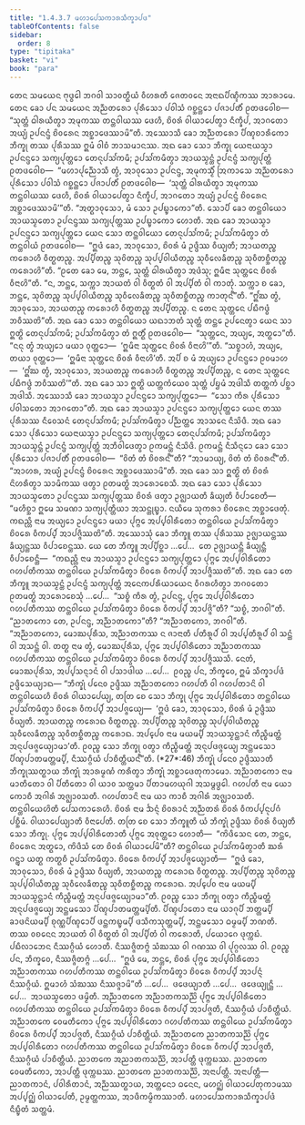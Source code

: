 ```yaml
---
title: "1.4.3.7 ᨾᩉᩣᨸᩮᩈᨠᩣᩁᩈᩥᨠ᩠ᨡᩣᨸᨴ"
tableOfContents: false
sidebar:
  order: 8
type: "tipitaka"
basket: "vi"
book: "para"
---
```



<DynamicBreadcrumb />

<Division number="641" book="para">

<Paragraph number="2362" book="para">
ᨲᩮᨶ ᩈᨾᨿᩮᨶ ᨻᩩᨴ᩠ᨵᩮᩤ ᨽᨣᩅᩤ ᩈᩣᩅᨲ᩠ᨳᩥᨿᩴ ᩅᩥᩉᩁᨲᩥ ᨩᩮᨲᩅᨶᩮ ᩋᨶᩣᨳᨸᩥᨱ᩠ᨯᩥᨠᩔ ᩋᩣᩁᩣᨾᩮ. ᨲᩮᨶ ᨡᩮᩣ ᨸᨶ ᩈᨾᨿᩮᨶ ᩋᨬ᩠ᨬᨲᩁᩮᩣ ᨸᩩᩁᩥᩈᩮᩣ ᨸᩅᩤᩈᩴ ᨣᨧ᩠ᨨᨶ᩠ᨲᩮᩣ ᨸᨩᩣᨸᨲᩥᩴ ᩑᨲᨴᩅᩮᩤᨧ—  “ᩈᩩᨲ᩠ᨲᩴ ᨵᩤᩁᨿᩥᨲ᩠ᩅᩣ ᩋᨾᩩᨠᩔ ᨲᨶ᩠ᨲᩅᩤᨿᩔ ᨴᩮᩉᩥ, ᨧᩦᩅᩁᩴ ᩅᩤᨿᩣᨸᩮᨲ᩠ᩅᩣ ᨶᩥᨠ᩠ᨡᩥᨸ, ᩋᩣᨣᨲᩮᩣ ᩋᨿ᩠ᨿᩴ ᩏᨸᨶᨶ᩠ᨴᩴ ᨧᩦᩅᩁᩮᨶ ᩋᨧ᩠ᨨᩣᨴᩮᩔᩣᨾᩦ”ᨲᩥ. ᩋᩔᩮᩣᩈᩥ ᨡᩮᩣ ᩋᨬ᩠ᨬᨲᩁᩮᩣ ᨸᩥᨱ᩠ᨯᨧᩣᩁᩥᨠᩮᩣ ᨽᩥᨠ᩠ᨡᩩ ᨲᩔ ᨸᩩᩁᩥᩈᩔ ᩍᨾᩴ ᩅᩤᨧᩴ ᨽᩣᩈᨾᩣᨶᩔ. ᩋᨳ ᨡᩮᩣ ᩈᩮᩣ ᨽᩥᨠ᩠ᨡᩩ ᨿᩮᨶᩣᨿᩈ᩠ᨾᩣ ᩏᨸᨶᨶ᩠ᨴᩮᩣ ᩈᨠ᩠ᨿᨸᩩᨲ᩠ᨲᩮᩣ ᨲᩮᨶᩩᨸᩈᩘᨠᨾᩥ; ᩏᨸᩈᩘᨠᨾᩥᨲ᩠ᩅᩣ ᩋᩣᨿᩈ᩠ᨾᨶ᩠ᨲᩴ ᩏᨸᨶᨶ᩠ᨴᩴ ᩈᨠ᩠ᨿᨸᩩᨲ᩠ᨲᩴ ᩑᨲᨴᩅᩮᩤᨧ—  “ᨾᩉᩣᨸᩩᨬ᩠ᨬᩮᩣᩈᩥ ᨲ᩠ᩅᩴ, ᩋᩣᩅᩩᩈᩮᩣ ᩏᨸᨶᨶ᩠ᨴ, ᩋᨾᩩᨠᩈ᩠ᨾᩥᩴ ᩒᨠᩣᩈᩮ ᩋᨬ᩠ᨬᨲᩁᩮᩣ ᨸᩩᩁᩥᩈᩮᩣ ᨸᩅᩤᩈᩴ ᨣᨧ᩠ᨨᨶ᩠ᨲᩮᩣ ᨸᨩᩣᨸᨲᩥᩴ ᩑᨲᨴᩅᩮᩤᨧ—  ‘ᩈᩩᨲ᩠ᨲᩴ ᨵᩤᩁᨿᩥᨲ᩠ᩅᩣ ᩋᨾᩩᨠᩔ ᨲᨶ᩠ᨲᩅᩤᨿᩔ ᨴᩮᩉᩥ, ᨧᩦᩅᩁᩴ ᩅᩤᨿᩣᨸᩮᨲ᩠ᩅᩣ ᨶᩥᨠ᩠ᨡᩥᨸ, ᩋᩣᨣᨲᩮᩣ ᩋᨿ᩠ᨿᩴ ᩏᨸᨶᨶ᩠ᨴᩴ ᨧᩦᩅᩁᩮᨶ ᩋᨧ᩠ᨨᩣᨴᩮᩔᩣᨾᩦ’”ᨲᩥ. “ᩋᨲ᩠ᨳᩣᩅᩩᩈᩮᩣ, ᨾᩴ ᩈᩮᩣ ᩏᨸᨭ᩠ᨮᩣᨠᩮᩣ”ᨲᩥ. ᩈᩮᩣᨸᩥ ᨡᩮᩣ ᨲᨶ᩠ᨲᩅᩤᨿᩮᩣ ᩋᩣᨿᩈ᩠ᨾᨲᩮᩣ ᩏᨸᨶᨶ᩠ᨴᩔ ᩈᨠ᩠ᨿᨸᩩᨲ᩠ᨲᩔ ᩏᨸᨭ᩠ᨮᩣᨠᩮᩣ ᩉᩮᩣᨲᩥ.
</Paragraph>

<Paragraph number="2363" book="para">
ᩋᨳ ᨡᩮᩣ ᩋᩣᨿᩈ᩠ᨾᩣ ᩏᨸᨶᨶ᩠ᨴᩮᩣ ᩈᨠ᩠ᨿᨸᩩᨲ᩠ᨲᩮᩣ ᨿᩮᨶ ᩈᩮᩣ ᨲᨶ᩠ᨲᩅᩤᨿᩮᩣ ᨲᩮᨶᩩᨸᩈᩘᨠᨾᩥ; ᩏᨸᩈᩘᨠᨾᩥᨲ᩠ᩅᩣ ᨲᩴ ᨲᨶ᩠ᨲᩅᩤᨿᩴ ᩑᨲᨴᩅᩮᩤᨧ—  “ᩍᨴᩴ ᨡᩮᩣ, ᩋᩣᩅᩩᩈᩮᩣ, ᨧᩦᩅᩁᩴ ᨾᩴ ᩏᨴ᩠ᨴᩥᩔ ᩅᩥᨿ᩠ᨿᨲᩥ; ᩋᩣᨿᨲᨬ᩠ᨧ ᨠᩁᩮᩣᩉᩥ ᩅᩥᨲ᩠ᨳᨲᨬ᩠ᨧ. ᩋᨸ᩠ᨸᩥᨲᨬ᩠ᨧ ᩈᩩᩅᩦᨲᨬ᩠ᨧ ᩈᩩᨸ᩠ᨸᩅᩤᨿᩥᨲᨬ᩠ᨧ ᩈᩩᩅᩥᩃᩮᨡᩥᨲᨬ᩠ᨧ ᩈᩩᩅᩥᨲᨧ᩠ᨨᩥᨲᨬ᩠ᨧ ᨠᩁᩮᩣᩉᩦ”ᨲᩥ. “ᩑᨲᩮ ᨡᩮᩣ ᨾᩮ, ᨽᨶ᩠ᨲᩮ, ᩈᩩᨲ᩠ᨲᩴ ᨵᩤᩁᨿᩥᨲ᩠ᩅᩣ ᩋᨴᩴᩈᩩ; ᩍᨾᩥᨶᩣ ᩈᩩᨲ᩠ᨲᩮᨶ ᨧᩦᩅᩁᩴ ᩅᩥᨶᩣᩉᩦ”ᨲᩥ. “ᨶ, ᨽᨶ᩠ᨲᩮ, ᩈᨠ᩠ᨠᩣ ᩋᩣᨿᨲᩴ ᩅᩤ ᩅᩥᨲ᩠ᨳᨲᩴ ᩅᩤ ᩋᨸ᩠ᨸᩥᨲᩴ ᩅᩤ ᨠᩣᨲᩩᩴ. ᩈᨠ᩠ᨠᩣ ᨧ ᨡᩮᩣ, ᨽᨶ᩠ᨲᩮ, ᩈᩩᩅᩦᨲᨬ᩠ᨧ ᩈᩩᨸ᩠ᨸᩅᩤᨿᩥᨲᨬ᩠ᨧ ᩈᩩᩅᩥᩃᩮᨡᩥᨲᨬ᩠ᨧ ᩈᩩᩅᩥᨲᨧ᩠ᨨᩥᨲᨬ᩠ᨧ ᨠᩣᨲᩩᨶ᩺”ᨲᩥ. “ᩍᩘᨥ ᨲ᩠ᩅᩴ, ᩋᩣᩅᩩᩈᩮᩣ, ᩋᩣᨿᨲᨬ᩠ᨧ ᨠᩁᩮᩣᩉᩥ ᩅᩥᨲ᩠ᨳᨲᨬ᩠ᨧ ᩋᨸ᩠ᨸᩥᨲᨬ᩠ᨧ. ᨶ ᨲᩮᨶ ᩈᩩᨲ᩠ᨲᩮᨶ ᨸᨭᩥᨻᨴ᩠ᨵᩴ ᨽᩅᩥᩔᨲᩦ”ᨲᩥ.
</Paragraph>

<Paragraph number="2364" book="para">
ᩋᨳ ᨡᩮᩣ ᩈᩮᩣ ᨲᨶ᩠ᨲᩅᩤᨿᩮᩣ ᨿᨳᩣᨽᨲᩴ ᩈᩩᨲ᩠ᨲᩴ ᨲᨶ᩠ᨲᩮ ᩏᨸᨶᩮᨲ᩠ᩅᩣ ᨿᩮᨶ ᩈᩣ ᩍᨲ᩠ᨳᩦ ᨲᩮᨶᩩᨸᩈᩘᨠᨾᩥ; ᩏᨸᩈᩘᨠᨾᩥᨲ᩠ᩅᩣ ᨲᩴ ᩍᨲ᩠ᨳᩥᩴ ᩑᨲᨴᩅᩮᩤᨧ—  “ᩈᩩᨲ᩠ᨲᩮᨶ, ᩋᨿ᩠ᨿᩮ, ᩋᨲ᩠ᨳᩮᩣ”ᨲᩥ. “ᨶᨶᩩ ᨲ᩠ᩅᩴ ᩋᨿ᩠ᨿᩮᩣ ᨾᨿᩣ ᩅᩩᨲ᩠ᨲᩮᩣ—  ‘ᩍᨾᩥᨶᩣ ᩈᩩᨲ᩠ᨲᩮᨶ ᨧᩦᩅᩁᩴ ᩅᩥᨶᩣᩉᩦ’”ᨲᩥ. “ᩈᨧ᩠ᨧᩣᩉᩴ, ᩋᨿ᩠ᨿᩮ, ᨲᨿᩣ ᩅᩩᨲ᩠ᨲᩮᩣ—  ‘ᩍᨾᩥᨶᩣ ᩈᩩᨲ᩠ᨲᩮᨶ ᨧᩦᩅᩁᩴ ᩅᩥᨶᩣᩉᩦ’ᨲᩥ. ᩋᨸᩥ ᨧ ᨾᩴ ᩋᨿ᩠ᨿᩮᩣ ᩏᨸᨶᨶ᩠ᨴᩮᩣ ᩑᩅᨾᩣᩉ—  ‘ᩍᩘᨥ ᨲ᩠ᩅᩴ, ᩋᩣᩅᩩᩈᩮᩣ, ᩋᩣᨿᨲᨬ᩠ᨧ ᨠᩁᩮᩣᩉᩥ ᩅᩥᨲ᩠ᨳᨲᨬ᩠ᨧ ᩋᨸ᩠ᨸᩥᨲᨬ᩠ᨧ, ᨶ ᨲᩮᨶ ᩈᩩᨲ᩠ᨲᩮᨶ ᨸᨭᩥᨻᨴ᩠ᨵᩴ ᨽᩅᩥᩔᨲᩦ’”ᨲᩥ. ᩋᨳ ᨡᩮᩣ ᩈᩣ ᩍᨲ᩠ᨳᩦ ᨿᨲ᩠ᨲᨠᩴᨿᩮᩅ ᩈᩩᨲ᩠ᨲᩴ ᨸᨮᨾᩴ ᩋᨴᩤᩈᩥ ᨲᨲ᩠ᨲᨠᩴ ᨸᨧ᩠ᨨᩣ ᩋᨴᩤᩈᩥ. ᩋᩔᩮᩣᩈᩥ ᨡᩮᩣ ᩋᩣᨿᩈ᩠ᨾᩣ ᩏᨸᨶᨶ᩠ᨴᩮᩣ ᩈᨠ᩠ᨿᨸᩩᨲ᩠ᨲᩮᩣ—  “ᩈᩮᩣ ᨠᩥᩁ ᨸᩩᩁᩥᩈᩮᩣ ᨸᩅᩤᩈᨲᩮᩣ ᩋᩣᨣᨲᩮᩣ”ᨲᩥ. ᩋᨳ ᨡᩮᩣ ᩋᩣᨿᩈ᩠ᨾᩣ ᩏᨸᨶᨶ᩠ᨴᩮᩣ ᩈᨠ᩠ᨿᨸᩩᨲ᩠ᨲᩮᩣ ᨿᩮᨶ ᨲᩔ ᨸᩩᩁᩥᩈᩔ ᨶᩥᩅᩮᩈᨶᩴ ᨲᩮᨶᩩᨸᩈᩘᨠᨾᩥ; ᩏᨸᩈᩘᨠᨾᩥᨲ᩠ᩅᩣ ᨸᨬ᩠ᨬᨲ᩠ᨲᩮ ᩋᩣᩈᨶᩮ ᨶᩥᩈᩦᨴᩥ. ᩋᨳ ᨡᩮᩣ ᩈᩮᩣ ᨸᩩᩁᩥᩈᩮᩣ ᨿᩮᨶᩣᨿᩈ᩠ᨾᩣ ᩏᨸᨶᨶ᩠ᨴᩮᩣ ᩈᨠ᩠ᨿᨸᩩᨲ᩠ᨲᩮᩣ ᨲᩮᨶᩩᨸᩈᩘᨠᨾᩥ; ᩏᨸᩈᩘᨠᨾᩥᨲ᩠ᩅᩣ ᩋᩣᨿᩈ᩠ᨾᨶ᩠ᨲᩴ ᩏᨸᨶᨶ᩠ᨴᩴ ᩈᨠ᩠ᨿᨸᩩᨲ᩠ᨲᩴ ᩋᨽᩥᩅᩤᨴᩮᨲ᩠ᩅᩣ ᩑᨠᨾᨶ᩠ᨲᩴ ᨶᩥᩈᩦᨴᩥ. ᩑᨠᨾᨶ᩠ᨲᩴ ᨶᩥᩈᩥᨶ᩠ᨶᩮᩣ ᨡᩮᩣ ᩈᩮᩣ ᨸᩩᩁᩥᩈᩮᩣ ᨸᨩᩣᨸᨲᩥᩴ ᩑᨲᨴᩅᩮᩤᨧ—  “ᩅᩦᨲᩴ ᨲᩴ ᨧᩦᩅᩁᨶ᩺”ᨲᩥ? “ᩋᩣᨾᩣᨿ᩠ᨿ, ᩅᩦᨲᩴ ᨲᩴ ᨧᩦᩅᩁᨶ᩺”ᨲᩥ. “ᩋᩣᩉᩁ, ᩋᨿ᩠ᨿᩴ ᩏᨸᨶᨶ᩠ᨴᩴ ᨧᩦᩅᩁᩮᨶ ᩋᨧ᩠ᨨᩣᨴᩮᩔᩣᨾᩦ”ᨲᩥ. ᩋᨳ ᨡᩮᩣ ᩈᩣ ᩍᨲ᩠ᨳᩦ ᨲᩴ ᨧᩦᩅᩁᩴ ᨶᩦᩉᩁᩥᨲ᩠ᩅᩣ ᩈᩣᨾᩥᨠᩔ ᨴᨲ᩠ᩅᩣ ᩑᨲᨾᨲ᩠ᨳᩴ ᩋᩣᩁᩮᩣᨧᩮᩈᩥ. ᩋᨳ ᨡᩮᩣ ᩈᩮᩣ ᨸᩩᩁᩥᩈᩮᩣ ᩋᩣᨿᩈ᩠ᨾᨲᩮᩣ ᩏᨸᨶᨶ᩠ᨴᩔ ᩈᨠ᩠ᨿᨸᩩᨲ᩠ᨲᩔ ᨧᩦᩅᩁᩴ ᨴᨲ᩠ᩅᩣ ᩏᨩ᩠ᨫᩣᨿᨲᩥ ᨡᩥᨿ᩠ᨿᨲᩥ ᩅᩥᨸᩣᨧᩮᨲᩥ—  “ᨾᩉᩥᨧ᩠ᨨᩣ ᩍᨾᩮ ᩈᨾᨱᩣ ᩈᨠ᩠ᨿᨸᩩᨲ᩠ᨲᩥᨿᩣ ᩋᩈᨶ᩠ᨲᩩᨭ᩠ᨮᩣ. ᨶᨿᩥᨾᩮ ᩈᩩᨠᩁᩣ ᨧᩦᩅᩁᩮᨶ ᩋᨧ᩠ᨨᩣᨴᩮᨲᩩᩴ. ᨠᨳᨬ᩠ᩉᩥ ᨶᩣᨾ ᩋᨿ᩠ᨿᩮᩣ ᩏᨸᨶᨶ᩠ᨴᩮᩣ ᨾᨿᩣ ᨸᩩᨻ᩠ᨻᩮ ᩋᨸ᩠ᨸᩅᩤᩁᩥᨲᩮᩣ ᨲᨶ᩠ᨲᩅᩤᨿᩮ ᩏᨸᩈᩘᨠᨾᩥᨲ᩠ᩅᩣ ᨧᩦᩅᩁᩮ ᩅᩥᨠᨸ᩠ᨸᩴ ᩋᩣᨸᨩ᩠ᨩᩥᩔᨲᩦ”ᨲᩥ.
</Paragraph>

<Paragraph number="2365" book="para">
ᩋᩔᩮᩣᩈᩩᩴ ᨡᩮᩣ ᨽᩥᨠ᩠ᨡᩪ ᨲᩔ ᨸᩩᩁᩥᩈᩔ ᩏᨩ᩠ᨫᩣᨿᨶ᩠ᨲᩔ ᨡᩥᨿ᩠ᨿᨶ᩠ᨲᩔ ᩅᩥᨸᩣᨧᩮᨶ᩠ᨲᩔ. ᨿᩮ ᨲᩮ ᨽᩥᨠ᩠ᨡᩪ ᩋᨸ᩠ᨸᩥᨧ᩠ᨨᩣ …ᨸᩮ…  ᨲᩮ ᩏᨩ᩠ᨫᩣᨿᨶ᩠ᨲᩥ ᨡᩥᨿ᩠ᨿᨶ᩠ᨲᩥ ᩅᩥᨸᩣᨧᩮᨶ᩠ᨲᩥ—  “ᨠᨳᨬ᩠ᩉᩥ ᨶᩣᨾ ᩋᩣᨿᩈ᩠ᨾᩣ ᩏᨸᨶᨶ᩠ᨴᩮᩣ ᩈᨠ᩠ᨿᨸᩩᨲ᩠ᨲᩮᩣ ᨸᩩᨻ᩠ᨻᩮ ᩋᨸ᩠ᨸᩅᩤᩁᩥᨲᩮᩣ ᨣᩉᨸᨲᩥᨠᩔ ᨲᨶ᩠ᨲᩅᩤᨿᩮ ᩏᨸᩈᩘᨠᨾᩥᨲ᩠ᩅᩣ ᨧᩦᩅᩁᩮ ᩅᩥᨠᨸ᩠ᨸᩴ ᩋᩣᨸᨩ᩠ᨩᩥᩔᨲᩦ”ᨲᩥ.
</Paragraph>

<Paragraph number="2366" book="para">
ᩋᨳ ᨡᩮᩣ ᨲᩮ ᨽᩥᨠ᩠ᨡᩪ ᩋᩣᨿᩈ᩠ᨾᨶ᩠ᨲᩴ ᩏᨸᨶᨶ᩠ᨴᩴ ᩈᨠ᩠ᨿᨸᩩᨲ᩠ᨲᩴ ᩋᨶᩮᨠᨸᩁᩥᨿᩣᨿᩮᨶ ᩅᩥᨣᩁᩉᩥᨲ᩠ᩅᩣ ᨽᨣᩅᨲᩮᩣ ᩑᨲᨾᨲ᩠ᨳᩴ ᩋᩣᩁᩮᩣᨧᩮᩈᩩᩴ …ᨸᩮ…  “ᩈᨧ᩠ᨧᩴ ᨠᩥᩁ ᨲ᩠ᩅᩴ, ᩏᨸᨶᨶ᩠ᨴ, ᨸᩩᨻ᩠ᨻᩮ ᩋᨸ᩠ᨸᩅᩤᩁᩥᨲᩮᩣ ᨣᩉᨸᨲᩥᨠᩔ ᨲᨶ᩠ᨲᩅᩤᨿᩮ ᩏᨸᩈᩘᨠᨾᩥᨲ᩠ᩅᩣ ᨧᩦᩅᩁᩮ ᩅᩥᨠᨸ᩠ᨸᩴ ᩋᩣᨸᨩ᩠ᨩᩦ”ᨲᩥ? “ᩈᨧ᩠ᨧᩴ, ᨽᨣᩅᩤ”ᨲᩥ. “ᨬᩣᨲᨠᩮᩣ ᨲᩮ, ᩏᨸᨶᨶ᩠ᨴ, ᩋᨬ᩠ᨬᩣᨲᨠᩮᩣ”ᨲᩥ? “ᩋᨬ᩠ᨬᩣᨲᨠᩮᩣ, ᨽᨣᩅᩤ”ᨲᩥ. “ᩋᨬ᩠ᨬᩣᨲᨠᩮᩣ, ᨾᩮᩣᨥᨸᩩᩁᩥᩈ, ᩋᨬ᩠ᨬᩣᨲᨠᩔ ᨶ ᨩᩣᨶᩣᨲᩥ ᨸᨲᩥᩁᩪᨸᩴ ᩅᩤ ᩋᨸ᩠ᨸᨲᩥᩁᩪᨸᩴ ᩅᩤ ᩈᨶ᩠ᨲᩴ ᩅᩤ ᩋᩈᨶ᩠ᨲᩴ ᩅᩤ. ᨲᨲ᩠ᨳ ᨶᩣᨾ ᨲ᩠ᩅᩴ, ᨾᩮᩣᨥᨸᩩᩁᩥᩈ, ᨸᩩᨻ᩠ᨻᩮ ᩋᨸ᩠ᨸᩅᩤᩁᩥᨲᩮᩣ ᩋᨬ᩠ᨬᩣᨲᨠᩔ ᨣᩉᨸᨲᩥᨠᩔ ᨲᨶ᩠ᨲᩅᩤᨿᩮ ᩏᨸᩈᩘᨠᨾᩥᨲ᩠ᩅᩣ ᨧᩦᩅᩁᩮ ᩅᩥᨠᨸ᩠ᨸᩴ ᩋᩣᨸᨩ᩠ᨩᩥᩔᩈᩥ. ᨶᩮᨲᩴ, ᨾᩮᩣᨥᨸᩩᩁᩥᩈ, ᩋᨸ᩠ᨸᩈᨶ᩠ᨶᩣᨶᩴ ᩅᩤ ᨸᩈᩣᨴᩤᨿ …ᨸᩮ…  ᩑᩅᨬ᩠ᨧ ᨸᨶ, ᨽᩥᨠ᩠ᨡᩅᩮ, ᩍᨾᩴ ᩈᩥᨠ᩠ᨡᩣᨸᨴᩴ ᩏᨴ᩠ᨴᩥᩈᩮᨿ᩠ᨿᩣᨳ—
</Paragraph>

</Division>
<Division number="642" book="para">

<Paragraph number="2367" book="para">
<Emphasis>“ᨽᩥᨠ᩠ᨡᩩᩴ ᨸᨶᩮᩅ ᩏᨴ᩠ᨴᩥᩔ ᩋᨬ᩠ᨬᩣᨲᨠᩮᩣ ᨣᩉᨸᨲᩥ ᩅᩤ ᨣᩉᨸᨲᩣᨶᩦ ᩅᩤ ᨲᨶ᩠ᨲᩅᩤᨿᩮᩉᩥ ᨧᩦᩅᩁᩴ ᩅᩤᨿᩣᨸᩮᨿ᩠ᨿ, ᨲᨲᩕ ᨧᩮ ᩈᩮᩣ ᨽᩥᨠ᩠ᨡᩩ ᨸᩩᨻ᩠ᨻᩮ ᩋᨸ᩠ᨸᩅᩤᩁᩥᨲᩮᩣ ᨲᨶ᩠ᨲᩅᩤᨿᩮ ᩏᨸᩈᩘᨠᨾᩥᨲ᩠ᩅᩣ ᨧᩦᩅᩁᩮ ᩅᩥᨠᨸ᩠ᨸᩴ ᩋᩣᨸᨩ᩠ᨩᩮᨿ᩠ᨿ—  ‘ᩍᨴᩴ ᨡᩮᩣ, ᩋᩣᩅᩩᩈᩮᩣ, ᨧᩦᩅᩁᩴ ᨾᩴ ᩏᨴ᩠ᨴᩥᩔ ᩅᩥᨿ᩠ᨿᨲᩥ. ᩋᩣᨿᨲᨬ᩠ᨧ ᨠᩁᩮᩣᨳ ᩅᩥᨲ᩠ᨳᨲᨬ᩠ᨧ. ᩋᨸ᩠ᨸᩥᨲᨬ᩠ᨧ ᩈᩩᩅᩦᨲᨬ᩠ᨧ ᩈᩩᨸ᩠ᨸᩅᩤᨿᩥᨲᨬ᩠ᨧ ᩈᩩᩅᩥᩃᩮᨡᩥᨲᨬ᩠ᨧ ᩈᩩᩅᩥᨲᨧ᩠ᨨᩥᨲᨬ᩠ᨧ ᨠᩁᩮᩣᨳ. ᩋᨸ᩠ᨸᩮᩅ ᨶᩣᨾ ᨾᨿᨾ᩠ᨸᩥ ᩋᩣᨿᩈ᩠ᨾᨶ᩠ᨲᩣᨶᩴ ᨠᩥᨬ᩠ᨧᩥᨾᨲ᩠ᨲᩴ ᩋᨶᩩᨸᨴᨩ᩠ᨩᩮᨿ᩠ᨿᩣᨾᩣ’ᨲᩥ. ᩑᩅᨬ᩠ᨧ ᩈᩮᩣ ᨽᩥᨠ᩠ᨡᩩ ᩅᨲ᩠ᩅᩣ ᨠᩥᨬ᩠ᨧᩥᨾᨲ᩠ᨲᩴ ᩋᨶᩩᨸᨴᨩ᩠ᨩᩮᨿ᩠ᨿ ᩋᨶ᩠ᨲᨾᩈᩮᩣ ᨸᩥᨱ᩠ᨯᨸᩣᨲᨾᨲ᩠ᨲᨾ᩠ᨸᩥ, ᨶᩥᩔᨣ᩠ᨣᩥᨿᩴ ᨸᩣᨧᩥᨲ᩠ᨲᩥᨿᨶ᩺”</Emphasis>ᨲᩥ. (*27*:<Emphasis>46</Emphasis>)
</Paragraph>

</Division>
<Division number="643" book="para">

<Paragraph number="2368" book="para">
<Emphasis>ᨽᩥᨠ᩠ᨡᩩᩴ ᨸᨶᩮᩅ ᩏᨴ᩠ᨴᩥᩔᩣ</Emphasis>ᨲᩥ ᨽᩥᨠ᩠ᨡᩩᩔᨲ᩠ᨳᩣᨿ ᨽᩥᨠ᩠ᨡᩩᩴ ᩋᩣᩁᨾ᩠ᨾᨱᩴ ᨠᩁᩥᨲ᩠ᩅᩣ ᨽᩥᨠ᩠ᨡᩩᩴ ᩋᨧ᩠ᨨᩣᨴᩮᨲᩩᨠᩣᨾᩮᩣ.
</Paragraph>

<Paragraph number="2369" book="para">
<Emphasis>ᩋᨬ᩠ᨬᩣᨲᨠᩮᩣ</Emphasis> ᨶᩣᨾ ᨾᩣᨲᩥᨲᩮᩣ ᩅᩤ ᨸᩥᨲᩥᨲᩮᩣ ᩅᩤ ᨿᩣᩅ ᩈᨲ᩠ᨲᨾᩣ ᨸᩥᨲᩣᨾᩉᨿᩩᨣᩤ ᩋᩈᨾ᩠ᨻᨴ᩠ᨵᩮᩤ.
</Paragraph>

<Paragraph number="2370" book="para">
<Emphasis>ᨣᩉᨸᨲᩥ</Emphasis> ᨶᩣᨾ ᨿᩮᩣ ᨠᩮᩣᨧᩥ ᩋᨣᩤᩁᩴ ᩋᨩ᩠ᨫᩣᩅᩈᨲᩥ.
</Paragraph>

<Paragraph number="2371" book="para">
<Emphasis>ᨣᩉᨸᨲᩣᨶᩦ</Emphasis> ᨶᩣᨾ ᨿᩣ ᨠᩣᨧᩥ ᩋᨣᩤᩁᩴ ᩋᨩ᩠ᨫᩣᩅᩈᨲᩥ.
</Paragraph>

<Paragraph number="2372" book="para">
<Emphasis>ᨲᨶ᩠ᨲᩅᩤᨿᩮᩉᩦ</Emphasis>ᨲᩥ ᨸᩮᩈᨠᩣᩁᩮᩉᩥ.
</Paragraph>

<Paragraph number="2373" book="para">
<Emphasis>ᨧᩦᩅᩁᩴ</Emphasis> ᨶᩣᨾ ᨨᨶ᩠ᨶᩴ ᨧᩦᩅᩁᩣᨶᩴ ᩋᨬ᩠ᨬᨲᩁᩴ ᨧᩦᩅᩁᩴ ᩅᩥᨠᨸ᩠ᨸᨶᩩᨸᨣᩴ ᨸᨧ᩠ᨨᩥᨾᩴ.
</Paragraph>

<Paragraph number="2374" book="para">
<Emphasis>ᩅᩤᨿᩣᨸᩮᨿ᩠ᨿᩣ</Emphasis>ᨲᩥ ᩅᩥᨶᩣᨸᩮᨲᩥ.
</Paragraph>

<Paragraph number="2375" book="para">
<Emphasis>ᨲᨲᩕ ᨧᩮ ᩈᩮᩣ ᨽᩥᨠ᩠ᨡᩪ</Emphasis>ᨲᩥ ᨿᩴ ᨽᩥᨠ᩠ᨡᩩᩴ ᩏᨴ᩠ᨴᩥᩔ ᨧᩦᩅᩁᩴ ᩅᩥᨿ᩠ᨿᨲᩥ ᩈᩮᩣ ᨽᩥᨠ᩠ᨡᩩ.
</Paragraph>

<Paragraph number="2376" book="para">
<Emphasis>ᨸᩩᨻ᩠ᨻᩮ ᩋᨸ᩠ᨸᩅᩤᩁᩥᨲᩮᩣ</Emphasis>ᨲᩥ ᨸᩩᨻ᩠ᨻᩮ ᩋᩅᩩᨲ᩠ᨲᩮᩣ ᩉᩮᩣᨲᩥ—  “ᨠᩦᨴᩥᩈᩮᨶ ᨲᩮ, ᨽᨶ᩠ᨲᩮ, ᨧᩦᩅᩁᩮᨶ ᩋᨲ᩠ᨳᩮᩣ, ᨠᩦᨴᩥᩈᩴ ᨲᩮ ᨧᩦᩅᩁᩴ ᩅᩤᨿᩣᨸᩮᨾᩦ”ᨲᩥ?
</Paragraph>

<Paragraph number="2377" book="para">
<Emphasis>ᨲᨶ᩠ᨲᩅᩤᨿᩮ ᩏᨸᩈᩘᨠᨾᩥᨲ᩠ᩅᩣ</Emphasis>ᨲᩥ ᨥᩁᩴ ᨣᨶ᩠ᨲ᩠ᩅᩣ ᨿᨲ᩠ᨳ ᨠᨲ᩠ᨳᨧᩥ ᩏᨸᩈᩘᨠᨾᩥᨲ᩠ᩅᩣ.
</Paragraph>

<Paragraph number="2378" book="para">
<Emphasis>ᨧᩦᩅᩁᩮ ᩅᩥᨠᨸ᩠ᨸᩴ ᩋᩣᨸᨩ᩠ᨩᩮᨿ᩠ᨿᩣ</Emphasis>ᨲᩥ—  “ᩍᨴᩴ ᨡᩮᩣ, ᩋᩣᩅᩩᩈᩮᩣ, ᨧᩦᩅᩁᩴ ᨾᩴ ᩏᨴ᩠ᨴᩥᩔ ᩅᩥᨿ᩠ᨿᨲᩥ, ᩋᩣᨿᨲᨬ᩠ᨧ ᨠᩁᩮᩣᨳ ᩅᩥᨲ᩠ᨳᨲᨬ᩠ᨧ. ᩋᨸ᩠ᨸᩥᨲᨬ᩠ᨧ ᩈᩩᩅᩦᨲᨬ᩠ᨧ ᩈᩩᨸ᩠ᨸᩅᩤᨿᩥᨲᨬ᩠ᨧ ᩈᩩᩅᩥᩃᩮᨡᩥᨲᨬ᩠ᨧ ᩈᩩᩅᩥᨲᨧ᩠ᨨᩥᨲᨬ᩠ᨧ ᨠᩁᩮᩣᨳ. ᩋᨸ᩠ᨸᩮᩅ ᨶᩣᨾ ᨾᨿᨾ᩠ᨸᩥ ᩋᩣᨿᩈ᩠ᨾᨶ᩠ᨲᩣᨶᩴ ᨠᩥᨬ᩠ᨧᩥᨾᨲ᩠ᨲᩴ ᩋᨶᩩᨸᨴᨩ᩠ᨩᩮᨿ᩠ᨿᩣᨾᩣ”ᨲᩥ.
</Paragraph>

<Paragraph number="2379" book="para">
<Emphasis>ᩑᩅᨬ᩠ᨧ ᩈᩮᩣ ᨽᩥᨠ᩠ᨡᩩ ᩅᨲ᩠ᩅᩣ ᨠᩥᨬ᩠ᨧᩥᨾᨲ᩠ᨲᩴ ᩋᨶᩩᨸᨴᨩ᩠ᨩᩮᨿ᩠ᨿ ᩋᨶ᩠ᨲᨾᩈᩮᩣ ᨸᩥᨱ᩠ᨯᨸᩣᨲᨾᨲ᩠ᨲᨾ᩠ᨸᩦ</Emphasis>ᨲᩥ. <Emphasis>ᨸᩥᨱ᩠ᨯᨸᩣᨲᩮᩣ</Emphasis> ᨶᩣᨾ ᨿᩣᨣᩩᨸᩥ ᨽᨲ᩠ᨲᨾ᩠ᨸᩥ ᨡᩣᨴᨶᩦᨿᨾ᩠ᨸᩥ ᨧᩩᨱ᩠ᨱᨸᩥᨱ᩠ᨯᩮᩣᨸᩥ ᨴᨶ᩠ᨲᨠᨭ᩠ᨮᨾ᩠ᨸᩥ ᨴᩈᩥᨠᩈᩩᨲ᩠ᨲᨾ᩠ᨸᩥ, ᩋᨶ᩠ᨲᨾᩈᩮᩣ ᨵᨾ᩠ᨾᨾ᩠ᨸᩥ ᨽᨱᨲᩥ.
</Paragraph>

<Paragraph number="2380" book="para">
ᨲᩔ ᩅᨧᨶᩮᨶ ᩋᩣᨿᨲᩴ ᩅᩤ ᩅᩥᨲ᩠ᨳᨲᩴ ᩅᩤ ᩋᨸ᩠ᨸᩥᨲᩴ ᩅᩤ ᨠᩁᩮᩣᨲᩥ, ᨸᨿᩮᩣᨣᩮ ᨴᩩᨠ᩠ᨠᨭᩴ. ᨸᨭᩥᩃᩣᨽᩮᨶ ᨶᩥᩔᨣ᩠ᨣᩥᨿᩴ ᩉᩮᩣᨲᩥ. ᨶᩥᩔᨩ᩠ᨩᩥᨲᨻ᩠ᨻᩴ ᩈᩴᨥᩔ ᩅᩤ ᨣᨱᩔ ᩅᩤ ᨸᩩᨣ᩠ᨣᩃᩔ ᩅᩤ. ᩑᩅᨬ᩠ᨧ ᨸᨶ, ᨽᩥᨠ᩠ᨡᩅᩮ, ᨶᩥᩔᨩ᩠ᨩᩥᨲᨻ᩠ᨻᩴ …ᨸᩮ…  “ᩍᨴᩴ ᨾᩮ, ᨽᨶ᩠ᨲᩮ, ᨧᩦᩅᩁᩴ ᨸᩩᨻ᩠ᨻᩮ ᩋᨸ᩠ᨸᩅᩤᩁᩥᨲᩮᩣ ᩋᨬ᩠ᨬᩣᨲᨠᩔ ᨣᩉᨸᨲᩥᨠᩔ ᨲᨶ᩠ᨲᩅᩤᨿᩮ ᩏᨸᩈᩘᨠᨾᩥᨲ᩠ᩅᩣ ᨧᩦᩅᩁᩮ ᩅᩥᨠᨸ᩠ᨸᩴ ᩋᩣᨸᨶ᩠ᨶᩴ ᨶᩥᩔᨣ᩠ᨣᩥᨿᩴ. ᩍᨾᩣᩉᩴ ᩈᩴᨥᩔ ᨶᩥᩔᨩ᩠ᨩᩣᨾᩦ”ᨲᩥ …ᨸᩮ…  ᨴᨴᩮᨿ᩠ᨿᩣᨲᩥ …ᨸᩮ…  ᨴᨴᩮᨿ᩠ᨿᩩᨶ᩠ᨲᩥ …ᨸᩮ…  ᩋᩣᨿᩈ᩠ᨾᨲᩮᩣ ᨴᨾ᩠ᨾᩦᨲᩥ.
</Paragraph>

</Division>
<Division number="644" book="para">

<Paragraph number="2381" book="para">
ᩋᨬ᩠ᨬᩣᨲᨠᩮ ᩋᨬ᩠ᨬᩣᨲᨠᩈᨬ᩠ᨬᩦ ᨸᩩᨻ᩠ᨻᩮ ᩋᨸ᩠ᨸᩅᩤᩁᩥᨲᩮᩣ ᨣᩉᨸᨲᩥᨠᩔ ᨲᨶ᩠ᨲᩅᩤᨿᩮ ᩏᨸᩈᩘᨠᨾᩥᨲ᩠ᩅᩣ ᨧᩦᩅᩁᩮ ᩅᩥᨠᨸ᩠ᨸᩴ ᩋᩣᨸᨩ᩠ᨩᨲᩥ, ᨶᩥᩔᨣ᩠ᨣᩥᨿᩴ ᨸᩣᨧᩥᨲ᩠ᨲᩥᨿᩴ. ᩋᨬ᩠ᨬᩣᨲᨠᩮ ᩅᩮᨾᨲᩥᨠᩮᩣ ᨸᩩᨻ᩠ᨻᩮ ᩋᨸ᩠ᨸᩅᩤᩁᩥᨲᩮᩣ ᨣᩉᨸᨲᩥᨠᩔ ᨲᨶ᩠ᨲᩅᩤᨿᩮ ᩏᨸᩈᩘᨠᨾᩥᨲ᩠ᩅᩣ ᨧᩦᩅᩁᩮ ᩅᩥᨠᨸ᩠ᨸᩴ ᩋᩣᨸᨩ᩠ᨩᨲᩥ, ᨶᩥᩔᨣ᩠ᨣᩥᨿᩴ ᨸᩣᨧᩥᨲ᩠ᨲᩥᨿᩴ. ᩋᨬ᩠ᨬᩣᨲᨠᩮ ᨬᩣᨲᨠᩈᨬ᩠ᨬᩦ ᨸᩩᨻ᩠ᨻᩮ ᩋᨸ᩠ᨸᩅᩤᩁᩥᨲᩮᩣ ᨣᩉᨸᨲᩥᨠᩔ ᨲᨶ᩠ᨲᩅᩤᨿᩮ ᩏᨸᩈᩘᨠᨾᩥᨲ᩠ᩅᩣ ᨧᩦᩅᩁᩮ ᩅᩥᨠᨸ᩠ᨸᩴ ᩋᩣᨸᨩ᩠ᨩᨲᩥ, ᨶᩥᩔᨣ᩠ᨣᩥᨿᩴ ᨸᩣᨧᩥᨲ᩠ᨲᩥᨿᩴ.
</Paragraph>

<Paragraph number="2382" book="para">
ᨬᩣᨲᨠᩮ ᩋᨬᩣᨲᨠᩈᨬ᩠ᨬᩦ, ᩋᩣᨸᨲ᩠ᨲᩥ ᨴᩩᨠ᩠ᨠᨭᩔ. ᨬᩣᨲᨠᩮ ᩅᩮᨾᨲᩥᨠᩮᩣ, ᩋᩣᨸᨲ᩠ᨲᩥ ᨴᩩᨠ᩠ᨠᨭᩔ. ᨬᩣᨲᨠᩮ ᨬᩣᨲᨠᩈᨬ᩠ᨬᩦ, ᩋᨶᩣᨸᨲ᩠ᨲᩥ.
</Paragraph>

</Division>
<Division number="645" book="para">

<Paragraph number="2383" book="para">
ᩋᨶᩣᨸᨲ᩠ᨲᩥ—  ᨬᩣᨲᨠᩣᨶᩴ, ᨸᩅᩤᩁᩥᨲᩣᨶᩴ, ᩋᨬ᩠ᨬᩔᨲ᩠ᨳᩣᨿ, ᩋᨲ᩠ᨲᨶᩮᩣ ᨵᨶᩮᨶ, ᨾᩉᨣ᩠ᨥᩴ ᩅᩤᨿᩣᨸᩮᨲᩩᨠᩣᨾᩔ ᩋᨸ᩠ᨸᨣ᩠ᨥᩴ ᩅᩤᨿᩣᨸᩮᨲᩥ, ᩏᨾ᩠ᨾᨲ᩠ᨲᨠᩔ, ᩋᩣᨴᩥᨠᨾ᩠ᨾᩥᨠᩔᩣᨲᩥ.

</Paragraph>
</Division>

<Paragraph number="2384" type="center" book="para">
ᨾᩉᩣᨸᩮᩈᨠᩣᩁᩈᩥᨠ᩠ᨡᩣᨸᨴᩴ ᨶᩥᨭ᩠ᨮᩥᨲᩴ ᩈᨲ᩠ᨲᨾᩴ.
</Paragraph>